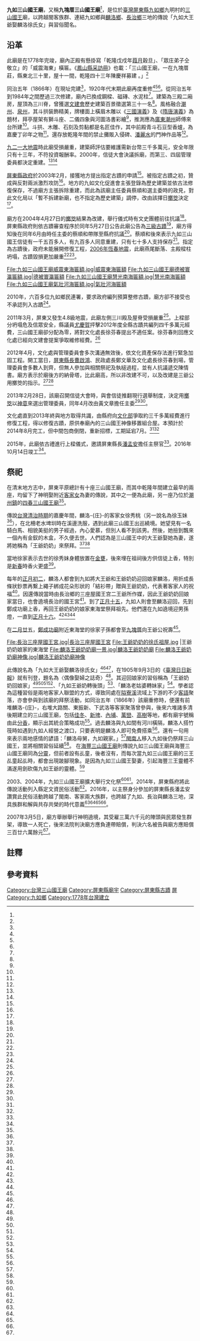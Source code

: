 {{coord|22.730824|120.484763|display=title}}
{{東亞廟宇
| name = 九如三山國王廟
| img =file:九如三山國王廟一景1.jpg
| img_capt = 
| image_width = 250px
| location = {{ROC-TWN}}[[屏東縣|屏東縣]][[九如鄉|九如鄉]]九明村仁愛街174號<ref name="文化部"/>
| god =三山國王
| type = 
| struct = 
| open_year ={{QIN}}[[乾隆|乾隆]]四十三年（1778年）
| cere_date =
| cultural_collection= 縣定古蹟
|}}
{{tw monument
|name = 九如三山國王廟
|image=
|img_capt = 
|image_width = 
|imagename=
|othername=
|formalname=
|level=縣定古蹟
|class=寺廟
|location = {{ROC-TWN}}[[屏東縣|屏東縣]][[九如鄉|九如鄉]]九明村仁愛街174號<ref name="文化部"/>
|time={{QIN}}[[乾隆|乾隆]]四十三年（1778年）
|date=2004年5月27日
|reg_url=https://nchdb.boch.gov.tw/assets/overview/monument/20040527000001
}}
{{tw monument
|name = 九如鄉九塊厝三山國王廟左右護龍
|image=
|img_capt = 
|image_width = 
|imagename=
|othername=
|formalname=
|level=歷史建築
|class=寺廟
|location = {{ROC-TWN}}[[屏東縣|屏東縣]][[九如鄉|九如鄉]]九明村仁愛街174號
|time=
|date=2012年11月20日
|reg_url=https://nchdb.boch.gov.tw/assets/overview/historicalBuilding/20121120000001
}}
'''九如三山國王廟'''，又稱'''九塊厝三山國王廟'''<ref name="文化部"/>，是位於[[臺灣|臺灣]][[屏東縣|屏東縣]][[九如鄉|九如鄉]]九明村的[[三山國王|三山國王]]廟，以跨越閩客族群、連結九如鄉與[[麟洛鄉|麟洛鄉]]、[[長治鄉|長治鄉]]三地的傳說「九如大王爺娶麟洛徐氏女」與習俗聞名。

==沿革==

此廟是在1778年完竣，廟內正殿有懸掛寫「乾隆戊戍年[[葭月|葭月]]穀旦」、「眾庄弟子仝敬立」的「威震海東」橫匾。《[[鳳山縣采訪冊|鳳山縣采訪冊]]》也載：「三山國王廟，一在九塊厝莊，縣東北三十里，屋十一間，乾隆四十三年陳慶祥募建 。」<ref name="文化部"/>

同治五年（1866年）在現址完建<ref name="陳體沛"/>，1920年代末期此廟再度重修<ref name="潘建志"/><ref name="康俐雯"/><ref name="邱芷柔3"/>。從同治五年到1984年之間歷過三次修建，廟內已換成鋼樑、磁磚、水泥柱<ref name="陳體沛"/>。建築為三殿二廂房，屋頂為三川脊，曾獲選[[文建會|文建會]]歷史建築百景徵選第三十一名<ref name="康俐雯"/>。風格融合[[潮州|潮州]]、[[泉州|泉州]]，其斗拱裝飾精美，牌樓面上橫眉木雕以《[[三國演義|三國演義]]》及《[[隋唐演義|隋唐演義]]》為題材，拜亭屋架有獅斗座、二儀四象與河圖洛書彩繪<ref name="潘建志"/>，推測應為[[廣東|廣東]][[潮州|潮州]]師傅來台所建<ref name="邱芷柔3"/>。斗拱、木雕、石刻及剪黏都是名匠佳作，其中前殿青斗石豆型香爐，為嘉慶丁卯年之物<ref name="翁禎霞"/>。還存放乾隆年間的禁止攤販入侵碑、[[潘麗水|潘麗水]]的門神作品等<ref name="曾喜城"/>。

[[九二一大地震|九二一大地震]]時此廟受損嚴重，建築師評估要維護需新台幣三千多萬元，安全年限只有十三年，不符投資報酬率。2000年，信徒大會決議拆廟，而第三、四屆管理委員都決定重建。<ref name="郭芷瑄2"/><ref name="郭書宏"/>

[[屏東縣政府|屏東縣政府]]於2003年2月，接獲地方提出指定古蹟的申請<ref name="翁禎霞"/>。被指定古蹟之初，贊成與反對兩派激烈攻防<ref name="郭書宏"/>。地方的九如文化促進會主張登錄為歷史建築並依古法修復保存，不過廟方主張拆除重建，而此為該廟主任委員蔡順和選主委時的政見，對此文化局以「暫不拆建新廟，也不指定為歷史建築」調停，改由該擇日[[擲筊|擲筊]]決定<ref name="康俐雯"/>。

廟方在2004年4月27日的[[擲筊|擲筊]]結果為改建，舉行儀式時有文史團體前往抗議<ref name="郭芷瑄2"/>。屏東縣政府則依古蹟審查程序於同年5月27日公告此廟公告為[[屏東縣文化資產|三級古蹟]]<ref name="文化部"/>，廟方得知後在同年6月由時任主委的蔡順和帶隊至縣府抗議<ref name="翁禎霞"/>。蔡順和後來表示九如三山國王信徒有一千五百多人，有九百多人同意重建，只有七十多人支持保存<ref name="陳體沛"/>。指定為古蹟後，政府未能展開修復工程，[[2006年恆春地震|2006年恆春地震]]，此廟燕尾斷落、主殿樑柱坍塌，古蹟毀損更加嚴重<ref name="吳明忠"/><ref name="人間福報"/>。
<gallery>
File:九如三山國王廟威震東海匾額.jpg|威震東海匾額
File:九如三山國王廟德被寰瀛匾額.jpg|德被寰瀛匾額
File:九如三山國王廟慧光南海匾額.jpg|慧光南海匾額
File:九如三山國王廟氣壯河海匾額.jpg|氣壯河海匾額
</gallery>
2010年，六百多位九如鄉民連署，要求政府編列預算整修古蹟，廟方卻不接受也不承認列入古蹟<ref name="翁禎霞2"/>。

2011年3月，屏東又發生4.8級地震，此廟左側三川殿及屋脊受損嚴重<ref name="翁禎霞2"/>。上樑部分坍塌危及信眾安全，縣議員[[尤慶賀|尤慶賀]]抨擊2012年度全縣古蹟共編列四千多萬元經費，三山國王廟卻分配為零，將對文化處長徐芬春提出不適任案。徐芬春則回應文化處已經向文建會提案爭取維修經費。<ref name="吳明忠"/>

2012年4月，文化處與管理委員會多次溝通無效後，依文化資產保存法進行緊急加固工程。開工當日，[[屏東縣長|屏東縣長]][[曹啟鴻|曹啟鴻]]、民政處長鄭文華及文化處長徐芬春到場，管理委員會多數人到齊，但無人參加與相關祭祀及執槌過程，並有人抗議遞交陳情書。廟方表示於廟後方的納骨塔，比此廟高，所以非改建不可，以及改建是三爺公用擲筊的指示。<ref name="郭書宏"/><ref name="翁禎霞2"/>

2013年2月28日，該廟召開信徒大會時，與會信徒推翻現行選舉制度，決定用[[擲筊|擲筊]]以[[神意|神意]]來選出管理委員，同年4月改由黃文章擔任主委<ref name="邱芷柔"/><ref name="梁秀瓊"/>。

文化處直到2013年終與地方取得共識，由縣府向[[中華民國文化部|文化部]]爭取約三千多萬經費進行修復工程，得以修復古蹟，原供奉廟內的三山國王神像移置組合屋。本預計於2014年8月完工，但中間包商倒閉，重新招標，工期延宕7月。<ref name="潘建志"/><ref name="人間福報"/>

2015年，此廟依古禮進行上樑儀式，邀請屏東縣長[[潘孟安|潘孟安]]擔任主祭官<ref name="潘建志"/>。2016年10月14日竣工<ref name="邱芷柔3"/>。

==祭祀==

在清末地方志中，屏東平原總計有十座三山國王廟，而其中乾隆年間建立最早的兩座，均留下了神明娶附近[[客家裔臺灣人|客家女]]為妻的傳說，其中之一便為此廟，另一座乃位於[[潮州鎮|潮州鎮]]的[[四春三山國王廟|四春三山國王廟]]<ref name="陳麗華"/>。

傳說[[台灣清治時期|台灣清治時期]]的嘉慶年間，麟洛-{庄}-的客家女徐秀桃（另一說名為徐玉妹<ref name="高丙任"/>），在北柵老水埤圳時在溪邊洗服，遇到此廟三山國王出巡繞境。她望見有一名騎白馬、相貌美挺的男子經過，內心愛慕，但別人看不到該男。然後，她撿到飄來一個內有金釵的木盒，不久便去世。人們認為是三山國王中的大王爺娶她為妻，遂將她稱為「王爺奶奶」來祭拜。<ref name="大高雄風土誌"/><ref name="客家庄"/>

當地徐家表示去世的徐秀妹身體放置在[[金甕|金甕]]，後來埋在祖祠後方供信徒上香，特別是[[新春|新春]]時香火更盛<ref name="高丙任"/>。

每年的[[正月初二|正月初二]]，麟洛人都會到九如將大王爺和王爺奶奶迎回娘家麟洛，用折成長條狀鈔票再繫上繩子綁成花朵形狀的「結衫帶」贈與王爺奶奶，代表著客家人的祝福<ref name="蕭雅娟"/>。因還傳說當時由長治鄉的三座屋國王宫二王爺所作媒，因此王爺奶奶回娘家當日，也會遶境長治的國王宮<ref name="陳文霖"/>。到了[[正月十五|正月十五]]，九如人則會至麟洛迎回，先到鄭成功廟上香，再回王爺奶奶的娘家東海堂祭拜祖先。他們還在九如遶境迎男孫燈{{efn|客家人在元宵有拜新丁的習俗，通常地點在開基伯公 (土地公)，有些客家-{庄}-會在三山國王廟<ref name="郭芷瑄"/>。}}，一直到[[正月十六|正月十六]]。<ref name="客家庄"/><ref name="郭芷瑄"/><ref name="陳昭楨"/>

在[[二月廿五|二月廿五]]，[[鄭成功廟|鄭成功廟]]附近東海堂的徐家子孫都會至[[九如鄉|九塊厝]]向王爺公祝壽<ref name="高丙任"/>。
<gallery>
File:長治三座屋國王宮.jpg|長治三座屋國王宮
File:王爺奶奶的徐氏祖屋.jpg |王爺奶奶娘家的東海堂
File:麟洛王爺奶奶廟一景.jpg|麟洛王爺奶奶廟
File:麟洛王爺奶奶廟神像.jpg|麟洛王爺奶奶廟神像
</gallery>
此傳說名為「九如大王爺娶麟洛徐氏女」<ref name="蕭雅娟"/><ref name="毛麗貞"/>，在1905年9月3日的《[[臺灣日日新報|臺灣日日新報]]》就有刊登，題名為〈偶像娶婦之誌奇〉<ref name="陳麗華"/>。其迎回娘家的習俗稱為「王爺奶奶回娘家」<ref name="文化部"/><ref name="潘建志"/><ref name="郭芷瑄"/><ref name="邱芷柔2"/>、「九如王爺奶轉後頭」<ref name="蕭雅娟"/>、「麟洛老姑婆轉妹家」<ref name="郭韋綺"/>。學者認為這種習俗是兩地客家人聯盟的方式，導致同處在[[隘寮溪|隘寮溪]]流域上下游的不少[[客語|客語]]聚落，亦會參與到該廟的拜祭活動，如同治五年（1866年）該廟重修時，便還有前堆麟洛-{庄}-，右堆大路關、東振新、下武洛等客家聚落曾參與，後來六堆諸多清後期建立的三山國王廟，包括[[佳冬|佳冬]]、[[新埤鄉|新埤]]、[[內埔|內埔]]、[[萬巒|萬巒]]、[[高樹鄉|高樹]]等地，都有廟宇號稱由此[[分香|分香]]，顯示出其統合策略成功<ref name="陳麗華"/>。過去麟洛與九如間有河川橫隔，麟洛人搭竹筏時如遇到九如人經營之渡口，只要表明是麟洛人即可免費搭乘<ref name="客家庄"/>。還有一句用來表示兩地感情的諺語：「麟洛母舅，九如親家。」<ref name="大高雄風土誌"/>[[閩南裔台灣人|閩南人]]移入九如後仍祭拜三山國王，並將相關習俗延續<ref name="郭芷瑄"/>。
{{Quote box| align = right | quoted = true | bgcolor = #FAAFBE | quote =
<div style="text-align: left;">阿好姐，凡女子：</div>
<div style="text-align: left;">嫁田庄，入新厝。</div>
<div style="text-align: left;">揹嬰孩，掃土灰。</div>
<div style="text-align: left;">徐秀桃，奇女子：</div>
<div style="text-align: left;">嫁王爺，入神厝。</div>
<div style="text-align: left;">揹金牌，掃香灰。</div>
| source=九如鄉地方唸謠<ref name="林沈默"/> }}
在[[海豐三山國王廟|海豐三山國王廟]]則傳說九如三山國王廟與海豐三山國王廟同為[[分靈|分靈]]，但前者設有乩童，後者沒有，而每次當九如三山國王廟的三王乩童起乩時，都會出現跛腳現象。是因為九如三山國王娶妻，引起海豐三王靈體不滿遂用劍砍傷九如王爺的靈體。<ref name="郭芷瑄"/>

2003、2004年，九如三山國王廟擴大舉行文化祭<ref name="客家庄"/><ref name="郭韋綺"/>。2014年，屏東縣府將此傳說活動列入縣定文資民俗活動<ref name="毛麗貞"/>。2016年，以主祭身分參加的屏東縣長潘孟安讚賞此民俗活動跨越了閩南、客家兩大族群，也跨越了九如、長治與麟洛三地，深具族群和解與共存共榮的時代意義<ref name="蕭雅娟"/><ref name="陳文霖"/><ref name="毛麗貞"/><ref name="邱芷柔2"/>。

2007年3月5日，廟方舉辦舉行神明遶境，其受雇三萬六千元的陣頭與民眾發生群架，導致一人死亡，後來法院判決廟方應負連帶賠償，判決六名被告與廟方應賠償三百廿六萬餘元<ref name="吳江泉"/>。

==註釋==
{{notelist|iger=}}

== 參考資料 ==
{{reflist|3|refs=

<ref name="高丙任">{{Cite news|url=|title=臺灣真奇廟：三山國王娶親/真人真事|author=高丙任|language=zh-tw|publisher=《聯合報》|date=1998-11-23|accessdate=}}</ref>

<ref name="林沈默">{{cite journal |author=林沈默|title=〈屏東縣地方唸謠九如鄉〉|journal=《新台灣週刊》|issue=第321期|date=2002-05-17|publisher=本土文化事業有限公司|location=台灣|language=zh-tw}}</ref>

<ref name="客家庄">{{Cite web|url=http://125.227.191.54/new/catalog/dcInfoAction.do;jsessionid=A4C893879DD33B2FBAAF06ED2D5CC797;jsessionid=B04DE34781D462DE9EA552831E9BF367;jsessionid=B71E114C73B992048497BF21511C2C9E?method=doViewDcInfo&dcid=NTMyMDEwMTIwMDA3Njc=&tabIndex=MQ==&isAddHitRate=dHJ1ZQ==&relationPk=NTMyMDEwMTIwMDA3Njc=&tableName=ZGNfaW5mbw==|title=老姑婆(王爺奶奶)|author=|language=zh-tw|publisher=數位臺灣客家庄|date=|accessdate=2016-03-14}}{{dead link|date=2018年5月 |bot=InternetArchiveBot |fix-attempted=yes }}</ref>

<ref name="文化部">{{Cite web|url=http://www.boch.gov.tw/boch/frontsite/cultureassets/caseBasicInfoAction.do?method=doViewCaseBasicInfo&caseId=TA09602001174&version=1&assetsClassifyId=1.1|title=九如三山國王廟|author=|language=zh-tw|publisher=文化部文化資產局|work=文化資產個案導覽|date=|accessdate=2016-03-14|deadurl=yes|archiveurl=https://web.archive.org/web/20160314225603/http://www.boch.gov.tw/boch/frontsite/cultureassets/caseBasicInfoAction.do?method=doViewCaseBasicInfo&caseId=TA09602001174&version=1&assetsClassifyId=1.1|archivedate=2016-03-14}}</ref>
<ref name="郭芷瑄">{{Cite news|url=http://news.cts.com.tw/cna/society/201102/201102170673591.html|title=三山國王廟竹竿炮 客家淵源|author=郭芷瑄|language=zh-tw|publisher=中央社|date=2011-02-17|accessdate=2016-03-14|deadurl=yes|archiveurl=https://archive.is/20160316164626/http://news.cts.com.tw/cna/society/201102/201102170673591.html|archivedate=2016-03-16}}</ref>

<ref name="陳文霖">{{Cite news|url=http://web.pts.org.tw/hakka/news/detail.php?id=132265|title=大年初二 屏東九如「王爺奶奶」回娘家|author=陳文霖|language=zh-tw|publisher=客家電視台|date=2016-02-19|accessdate=2016-03-14|archive-url=https://web.archive.org/web/20160315031757/http://web.pts.org.tw/hakka/news/detail.php?id=132265|archive-date=2016-03-15|dead-url=yes}}</ref>

<ref name="陳體沛">{{Cite news|url=|title=屏縣九如三山國王廟 存廢爭議引發拉鋸|author=陳體沛 |language=zh-tw|publisher=《東森新聞報》|date=2004-10-31|accessdate=}}</ref>

<ref name="郭芷瑄2">{{Cite news|url=|title=屏東九如三山國王廟 擲筊結果決定重建|author=郭芷瑄|language=zh-tw|publisher=中央社|date=2004-04-27|accessdate=}}</ref>

<ref name="郭韋綺">{{Cite news|url=https://tw.news.yahoo.com/%E7%8E%8B%E7%88%BA%E5%A5%B6%E5%A5%B6%E4%B8%8D%E9%81%B6%E5%A2%83-%E9%BA%9F%E6%B4%9B%E4%BA%BA%E5%8F%8D%E5%BD%88-215034748.html|
|title=王爺奶奶不遶境？ 麟洛人反彈|author=郭韋綺|language=zh-tw|publisher=《中國時報》|date=2015-01-23|accessdate=2016-03-14}}</ref>

<ref name="大高雄風土誌">{{cite book |author=黃福鎮|chapter=〈麟洛王爺娘流傳中國式的希臘神話〉|title=《大高雄風土誌》|date=2000-12-01|publisher=復文圖書出版社|location=臺灣|language=zh-tw|isbn=9789575555184}}</ref>

<ref name="郭書宏">{{Cite news|url=http://www.merit-times.com.tw/NewsPage.aspx?unid=259241|2=|title=九如三山國王廟 加固工程動工|author=郭書宏|language=zh-tw|publisher=《人間福報》|date=2012-04-18|accessdate=2016-03-14|archive-url=https://web.archive.org/web/20190221120527/http://www.merit-times.com.tw/NewsPage.aspx?unid=259241|archive-date=2019-02-21|dead-url=yes}}</ref>

<ref name="人間福報">{{Cite news|url=http://www.merit-times.com/NewsPage.aspx?unid=303813|2=|title=廟宇修建 神明住組合屋|author=|language=zh-tw|publisher=《人間福報》|date=2013-05-02|accessdate=2016-03-14|archive-url=https://web.archive.org/web/20190221120527/http://www.merit-times.com/NewsPage.aspx?unid=303813|archive-date=2019-02-21|dead-url=yes}}</ref>

<ref name="陳昭楨">{{Cite news|url=https://tw.news.yahoo.com/%E4%B8%89%E5%B1%B1%E5%9C%8B%E7%8E%8B%E5%BB%9F-%E7%8E%8B%E7%88%BA%E5%9B%9E%E5%A8%98%E5%AE%B6-160000507.html|
|title=三山國王廟 王爺回娘家|author=陳昭楨|language=zh-tw|publisher=《台灣新生報》|date=2016-02-16|accessdate=2016-03-14}}</ref>

<ref name="翁禎霞">{{Cite news|url=||title=三山國王廟列古蹟 廟方反彈|author=翁禎霞|language=zh-tw|publisher=《聯合報》|date=2004-04-03|accessdate=}}</ref>

<ref name="翁禎霞2">{{Cite news|url=||title=三山國王廟加固 廟方不領情|author=翁禎霞|language=zh-tw|publisher=《聯合報》|date=2012-04-07|accessdate=}}</ref>

<ref name="蕭雅娟">{{Cite news|url=http://udn.com/news/story/7327/1516269-%E3%80%8C%E7%8E%8B%E7%88%BA%E5%A5%B6%E8%BD%89%E5%BE%8C%E9%A0%AD%E3%80%8D-%E5%9B%9E%E9%91%BE%E4%B9%9D%E5%A6%82%E9%84%89|2=|title=「王爺奶轉後頭」 回鑾九如鄉|author=蕭雅娟|language=zh-tw|publisher=《聯合報》|date=2016-02-22|accessdate=2016-03-14|archive-date=2016-03-02|archive-url=https://web.archive.org/web/20160302183356/http://udn.com/news/story/7327/1516269-%E3%80%8C%E7%8E%8B%E7%88%BA%E5%A5%B6%E8%BD%89%E5%BE%8C%E9%A0%AD%E3%80%8D-%E5%9B%9E%E9%91%BE%E4%B9%9D%E5%A6%82%E9%84%89|dead-url=no}}</ref>

<ref name="康俐雯">{{Cite news|url=http://old.ltn.com.tw/2004/new/apr/14/life/art-1.htm|title=屏東九如三山國王廟指定為歷史建築 引發爭議|author=康俐雯|language=zh-tw|publisher=《自由時報》|date=2004-04-27|accessdate=2016-03-14|archive-url=https://web.archive.org/web/20150827004718/http://old.ltn.com.tw/2004/new/apr/14/life/art-1.htm|archive-date=2015-08-27|dead-url=yes}}</ref>

<ref name="曾喜城">{{Cite news|url=http://old.ltn.com.tw/2004/new/apr/27/today-o6.htm|title=九如鄉三山國王廟面臨拆除危機|author=曾喜城|language=zh-tw|publisher=《自由時報》|date=2004-04-27|accessdate=2016-03-14|archive-url=https://web.archive.org/web/20190221120527/http://old.ltn.com.tw/2004/new/apr/27/today-o6.htm|archive-date=2019-02-21|dead-url=yes}}</ref>

<ref name="吳明忠">{{Cite news|url=https://tw.news.yahoo.com/%E4%B8%89%E5%B1%B1%E5%9C%8B%E7%8E%8B%E5%BB%9F%E6%88%90%E5%8D%B1%E6%A8%93-%E6%96%87%E5%8C%96%E8%99%95%E9%95%B7%E6%8C%A8%E6%89%B9-200102600.html||title=三山國王廟成危樓 文化處長挨批|author=吳明忠|language=zh-tw|publisher=《自由時報》|date=2011-06-24|accessdate=2016-03-14}}</ref>

<ref name="梁秀瓊">{{Cite news|url=http://news.e2.com.tw/utf-8/2013-5/483431.htm|title=九如三山國王廟第7屆管委會5/1上任|author=梁秀瓊|language=zh-tw|publisher=壹凸新聞|date=2013-05-01|accessdate=2016-03-14|archive-date=2016-03-16|archive-url=https://archive.is/20160316165013/http://news.e2.com.tw/utf-8/2013-5/483431.htm|dead-url=no}}</ref>

<ref name="邱芷柔">{{Cite news|url=http://news.ltn.com.tw/news/local/paper/672797|title=〈南部〉《九如三山國王廟頭一遭》王爺欽點 擲筊選廟委|author=邱芷柔|language=zh-tw|publisher=《自由時報》|date=2013-04-22|accessdate=2016-03-14}}</ref>

<ref name="邱芷柔2">{{Cite news|url=http://news.ltn.com.tw/news/life/paper/957440|title=王爺奶奶回娘家 信徒為台南祈福|author=邱芷柔|language=zh-tw|publisher=《自由時報》|date=2016-02-01|accessdate=2016-03-14}}</ref>

<ref name="潘建志">{{Cite news|url=http://www.chinatimes.com/realtimenews/20151106005538-260405|title=屏東九如三山國王廟 修復舉行上樑大典|author=潘建志|language=zh-tw|publisher=《中國時報》|date=2015-11-06|accessdate=2016-03-14|archive-url=https://web.archive.org/web/20151110195130/http://www.chinatimes.com/realtimenews/20151106005538-260405|archive-date=2015-11-10|dead-url=yes}}</ref>

<ref name="吳江泉">{{Cite news|url=https://tw.news.yahoo.com/%E5%BB%9F%E6%9C%83%E6%89%93%E7%BE%A4%E6%9E%B6-%E5%BB%9F%E6%96%B9%E5%88%A4%E8%B3%A0%E6%AD%BB%E8%80%853%E7%99%BE%E8%90%AC.html|title=廟會打群架 廟方判賠死者3百萬|author=吳江泉|language=zh-tw|publisher=《中國時報》|date=2010-11-26|accessdate=2016-03-14}}</ref>

<ref name="陳麗華">{{cite journal |author=陳麗華|title=〈「消失」的族群？臺灣屏東地區廣東福佬人的身份與認同〉|journal =《臺灣史研究》|date=2013-03|volume=第二十卷|issue=第一期|publisher=中央研究院臺灣史研究所|location=臺灣|language=zh-tw|}}</ref>

<ref name="毛麗貞">{{Cite news|url=http://www.cdns.com.tw/news.php?n_id=0&nc_id=77634|title=屏東九如王爺奶奶 金身回鑾|author=毛麗貞|language=zh-tw|publisher=《中華日報》|date=2016-02-21|accessdate=2016-03-14|archive-url=https://web.archive.org/web/20161220113211/http://www.cdns.com.tw/news.php?n_id=0&nc_id=77634|archive-date=2016-12-20|dead-url=yes}}</ref>


<ref name="邱芷柔3">{{Cite news|url=http://news.ltn.com.tw/news/local/paper/1042148||title=〈南部〉全台最老 九如三山國王廟完成修復|author=邱芷柔|language=zh-tw|publisher=《自由時報》|date=2016-10-15|accessdate=2016-12-21}}</ref>
}}

{{屏東縣文化資產}}
{{台灣三級古蹟}}
{{臺灣歷史建築百景}}
[[Category:台灣三山國王廟|Category:台灣三山國王廟]]
[[Category:屏東縣廟宇|Category:屏東縣廟宇]]
[[Category:屏東縣古蹟|Category:屏東縣古蹟]]
[[Category:臺灣客家建築|屏]]
[[Category:九如鄉|Category:九如鄉]]
[[Category:1778年台灣建立|Category:1778年台灣建立]]